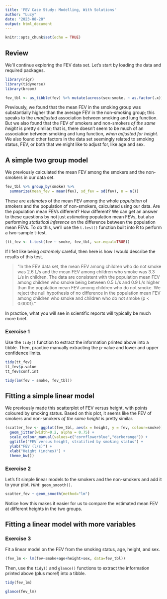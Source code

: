```yaml
---
title: 'FEV Case Study: Modelling, With Solutions'
author: "Lucy"
date: "2023-08-28"
output: html_document
---
```


```r
knitr::opts_chunk$set(echo = TRUE)
```

## Review

We'll continue exploring the FEV data set. Let's start by loading the data and required packages.

```r
library(rigr) 
library(tidyverse)
library(broom)

fev_tbl <- as_tibble(fev) %>% mutate(across(sex:smoke, ~ as.factor(.x)))
```

Previously, we found that the mean FEV in the smoking group was substantially higher than the average FEV in the non-smoking group; this speaks to the *unadjusted* association between smoking and lung function. But we also found that the FEV of smokers and non-smokers *of the same height* is pretty similar; that is, there doesn't seem to be much of an association between smoking and lung function, *when adjusted for height*. We also found other factors in the data set seemingly related to smoking status, FEV, or both that we might like to adjust for, like age and sex.

## A simple two group model

We previously calculated the mean FEV among the smokers and the non-smokers in our data set.

```r
fev_tbl %>% group_by(smoke) %>% 
  summarize(mean_fev = mean(fev), sd_fev = sd(fev), n = n())
```

These are *estimates* of the mean FEV among the whole *population* of smokers and the population of non-smokers, calculated using our data. Are the population mean FEVs different? How different? We can get an answer to these questions by not just *estimating* population mean FEVs, but also performing *statistical inference* on the difference between the population mean FEVs. To do this, we'll use the `t.test()` function built into R to perform a two-sample t-test.

```r
(tt_fev <- t.test(fev ~ smoke, fev_tbl, var.equal=TRUE))
```

If I felt like being *extremely* careful, then here is how I would describe the results of this test.

> "In the FEV data set, the mean FEV among children who do not smoke was 2.6 L/s and the mean FEV among children who smoke was 3.3 L/s in children. The data are consistent with the population mean FEV among children who smoke being between 0.5 L/s and 0.9 L/s higher than the population mean FEV among children who do not smoke. We reject the null hypothesis of no difference in the population mean FEV among children who smoke and children who do not smoke (p \< 0.0001)."

In practice, what you will see in scientific reports will typically be much more brief.

### Exercise 1

Use the `tidy()` function to extract the information printed above into a tibble. Then, practice manually extracting the p-value and lower and upper confidence limits. 

```r
tidy(tt_fev)
tt_fev$p.value
tt_fev$conf.int
```

```r
tidy(lm(fev ~ smoke, fev_tbl))
```


## Fitting a simple linear model

We previously made this scatterplot of FEV versus height, with points coloured by smoking status. Based on this plot, it seems like the FEV of smokers and non-smokers *of the same height* is pretty similar.

```r
(scatter_fev <- ggplot(fev_tbl, aes(x = height, y = fev, colour=smoke)) + 
  geom_jitter(width=0.2, alpha = 0.75) + 
  scale_colour_manual(values=c("cornflowerblue","darkorange")) + 
  ggtitle("FEV versus height, stratified by smoking status") +
  ylab("FEV (l/s)") +
  xlab("Height (inches)") + 
  theme_bw())
```

### Exercise 2

Let's fit simple linear models to the smokers and the non-smokers and add it to your plot. *Hint*: `geom_smooth()`.

```r
scatter_fev + geom_smooth(method="lm")
```

Notice how this makes it easier for us to compare the estimated mean FEV at different heights in the two groups. 

## Fitting a linear model with more variables

### Exercise 3

Fit a linear model on the FEV from the smoking status, age, height, and sex.

```r
(fev_lm <- lm(fev~smoke+age+height+sex, data=fev_tbl))
```

Then, use the `tidy()` and `glance()` functions to extract the information printed above (plus more!) into a tibble.

```r
tidy(fev_lm)
```
```r
glance(fev_lm)
```


